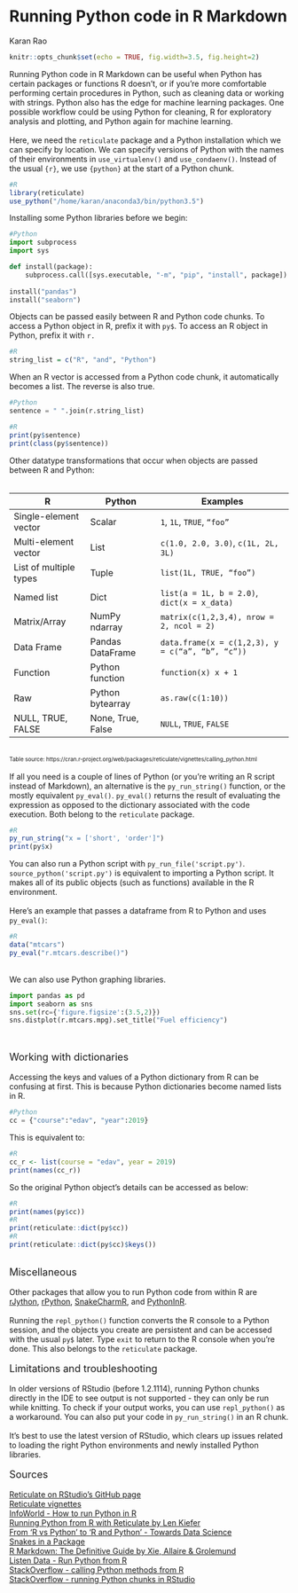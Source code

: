 # Running Python code in R Markdown

Karan Rao

```r
knitr::opts_chunk$set(echo = TRUE, fig.width=3.5, fig.height=2)
```

Running Python code in R Markdown can be useful when Python has certain packages or functions R doesn't, or if you're more comfortable performing certain procedures in Python, such as cleaning data or working with strings. Python also has the edge for machine learning packages. One possible workflow could be using Python for cleaning, R for exploratory analysis and plotting, and Python again for machine learning.\
\
Here, we need the `reticulate` package and a Python installation which we can specify by location. We can specify versions of Python with the names of their environments in `use_virtualenv()` and `use_condaenv()`. Instead of the usual `{r}`, we use `{python}` at the start of a Python chunk.

```r
#R
library(reticulate)
use_python("/home/karan/anaconda3/bin/python3.5")
```

Installing some Python libraries before we begin:

```python
#Python
import subprocess
import sys

def install(package):
    subprocess.call([sys.executable, "-m", "pip", "install", package])
    
install("pandas")
install("seaborn")
```

Objects can be passed easily between R and Python code chunks. To access a Python object in R, prefix it with `py$`. To access an R object in Python, prefix it with `r.` 

```r
#R
string_list = c("R", "and", "Python")
```

When an R vector is accessed from a Python code chunk, it automatically becomes a list. The reverse is also true.

```python
#Python
sentence = " ".join(r.string_list)
```

```r
#R
print(py$sentence)
print(class(py$sentence))
```

Other datatype transformations that occur when objects are passed between R and Python:\
\

<table>
<thead>
<tr>
<th>R</th>
<th>Python</th>
<th>Examples</th>
</tr>
</thead><tbody>
<tr>
<td>Single-element vector&nbsp;&nbsp;</td>
<td>Scalar</td>
<td><code>1</code>, <code>1L</code>, <code>TRUE</code>, <code>"foo"</code></td>
</tr>
<tr>
<td>Multi-element vector</td>
<td>List</td>
<td><code>c(1.0, 2.0, 3.0)</code>, <code>c(1L, 2L, 3L)</code></td>
</tr>
<tr>
<td>List of multiple types</td>
<td>Tuple</td>
<td><code>list(1L, TRUE, "foo")</code></td>
</tr>
<tr>
<td>Named list</td>
<td>Dict</td>
<td><code>list(a = 1L, b = 2.0)</code>, <code>dict(x = x_data)</code></td>
</tr>
<tr>
<td>Matrix/Array</td>
<td>NumPy ndarray</td>
<td><code>matrix(c(1,2,3,4), nrow = 2, ncol = 2)</code></td>
</tr>
<tr>
<td>Data Frame</td>
<td>Pandas DataFrame&nbsp;&nbsp;</td>
<td><code>data.frame(x = c(1,2,3), y = c("a", "b", "c"))</code></td>
</tr>
<tr>
<td>Function</td>
<td>Python function</td>
<td><code>function(x) x + 1</code></td>
</tr>
<tr>
<td>Raw</td>
<td>Python bytearray</td>
<td><code>as.raw(c(1:10))</code></td>
</tr>
<tr>
<td>NULL, TRUE, FALSE&nbsp;</td>
<td>None, True, False</td>
<td><code>NULL</code>, <code>TRUE</code>, <code>FALSE</code></td>
</tr>
</tbody>
</table>
\
 <font size="1">Table source: https://cran.r-project.org/web/packages/reticulate/vignettes/calling_python.html</font>
\
\
If all you need is a couple of lines of Python (or you're writing an R script instead of Markdown), an alternative is the `py_run_string()` function, or the mostly equivalent `py_eval()`. `py_eval()` returns the result of evaluating the expression as opposed to the dictionary associated with the code execution. Both belong to the `reticulate` package.

```r
#R
py_run_string("x = ['short', 'order']")
print(py$x)
```
You can also run a Python script with `py_run_file('script.py')`. `source_python('script.py')` is equivalent to importing a Python script. It makes all of its public objects (such as functions) available in the R environment.
\
\
Here's an example that passes a dataframe from R to Python and uses `py_eval()`:
```r
#R
data("mtcars")
py_eval("r.mtcars.describe()")
```
\
We can also use Python graphing libraries.
```python
import pandas as pd
import seaborn as sns
sns.set(rc={'figure.figsize':(3.5,2)})
sns.distplot(r.mtcars.mpg).set_title("Fuel efficiency")
```
\
\
<font size="4">Working with dictionaries</font>
\
\
Accessing the keys and values of a Python dictionary from R can be confusing at first. This is because Python dictionaries become named lists in R.
```python
#Python
cc = {"course":"edav", "year":2019}
```

This is equivalent to:

```r
#R
cc_r <- list(course = "edav", year = 2019)
print(names(cc_r))
```

So the original Python object's details can be accessed as below:

```r
#R
print(names(py$cc))
#R
print(reticulate::dict(py$cc))
#R
print(reticulate::dict(py$cc)$keys())
```
\
<font size="4">Miscellaneous</font>
\
\
Other packages that allow you to run Python code from within R are [rJython](https://r-forge.r-project.org/projects/rjython/), [rPython](https://cran.r-project.org/web/packages/rPython/index.html), [SnakeCharmR](https://github.com/asieira/SnakeCharmR),  and [PythonInR](https://bitbucket.org/Floooo/pythoninr/).
\
\
Running the `repl_python()` function converts the R console to a Python session, and the objects you create are persistent and can be accessed with the usual `py$` later. Type `exit` to return to the R console when you're done. This also belongs to the `reticulate` package.
\
\
<font size="4">Limitations and troubleshooting</font>
\
\
In older versions of RStudio (before 1.2.1114), running Python chunks directly in the IDE to see output is not supported - they can only be run while knitting. To check if your output works, you can use `repl_python()` as a workaround. You can also put your code in `py_run_string()` in an R chunk.
\
\
It's best to use the latest version of RStudio, which clears up issues related to loading the right Python environments and newly installed Python libraries.
\
\
<font size="4">Sources</font>
\
\
[Reticulate on RStudio's GitHub page](https://rstudio.github.io/reticulate/)\
[Reticulate vignettes](https://cran.r-project.org/web/packages/reticulate/vignettes/calling_python.html)\
[InfoWorld - How to run Python in R](https://www.infoworld.com/article/3340120/how-to-run-python-in-r.html)\
[Running Python from R with Reticulate by Len Kiefer](http://lenkiefer.com/2019/01/28/running-python-from-r-with-reticulate/)\
[From ‘R vs Python’ to ‘R and Python’ - Towards Data Science](https://towardsdatascience.com/from-r-vs-python-to-r-and-python-aa25db33ce17)\
[Snakes in a Package](https://www.mango-solutions.com/blog/snakes-in-a-package-combining-python-and-r-with-reticulate)\
[R Markdown: The Definitive Guide by Xie, Allaire & Grolemund](https://bookdown.org/yihui/rmarkdown/language-engines.html#python)\
[Listen Data - Run Python from R](https://www.listendata.com/2018/03/run-python-from-r.html)\
[StackOverflow - calling Python methods from R](https://stackoverflow.com/questions/51108722/how-to-call-python-method-from-r-reticulate)\
[StackOverflow - running Python chunks in RStudio](https://stackoverflow.com/questions/49503195/reticulate-running-python-chunks-in-rmarkdown)\



